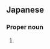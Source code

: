 ==Japanese==
{{ja-kanjitab|し|おり}}

===Proper noun===
{{ja-pos|しおり|proper}}

# {{given name|female|lang=ja|sort=しおり}}